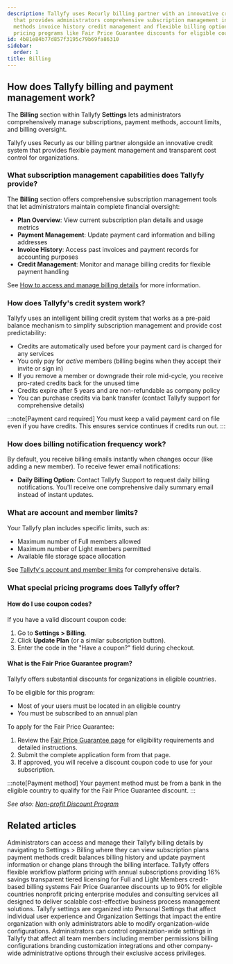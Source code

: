 ```yaml
---
description: Tallyfy uses Recurly billing partner with an innovative credit system
  that provides administrators comprehensive subscription management including payment
  methods invoice history credit management and flexible billing options with special
  pricing programs like Fair Price Guarantee discounts for eligible countries.
id: 4b81e84b77d857f3195c79b69fa86310
sidebar:
  order: 1
title: Billing
---
```



## How does Tallyfy billing and payment management work?

The **Billing** section within Tallyfy **Settings** lets administrators comprehensively manage subscriptions, payment methods, account limits, and billing oversight.

Tallyfy uses Recurly as our billing partner alongside an innovative credit system that provides flexible payment management and transparent cost control for organizations.

### What subscription management capabilities does Tallyfy provide?

The **Billing** section offers comprehensive subscription management tools that let administrators maintain complete financial oversight:

*   **Plan Overview**: View current subscription plan details and usage metrics
*   **Payment Management**: Update payment card information and billing addresses
*   **Invoice History**: Access past invoices and payment records for accounting purposes
*   **Credit Management**: Monitor and manage billing credits for flexible payment handling

See [How to access and manage billing details](/products/pro/settings/billing/how-to-access-and-manage-my-billing-details/) for more information.

### How does Tallyfy's credit system work?

Tallyfy uses an intelligent billing credit system that works as a pre-paid balance mechanism to simplify subscription management and provide cost predictability:

*   Credits are automatically used before your payment card is charged for any services
*   You only pay for *active* members (billing begins when they accept their invite or sign in)
*   If you remove a member or downgrade their role mid-cycle, you receive pro-rated credits back for the unused time
*   Credits expire after 5 years and are non-refundable as company policy
*   You can purchase credits via bank transfer (contact Tallyfy support for comprehensive details)

:::note[Payment card required]
You must keep a valid payment card on file even if you have credits. This ensures service continues if credits run out.
:::

### How does billing notification frequency work?

By default, you receive billing emails instantly when changes occur (like adding a new member). To receive fewer email notifications:

*   **Daily Billing Option**: Contact Tallyfy Support to request daily billing notifications. You'll receive one comprehensive daily summary email instead of instant updates.

### What are account and member limits?

Your Tallyfy plan includes specific limits, such as:
*   Maximum number of Full members allowed
*   Maximum number of Light members permitted
*   Available file storage space allocation

See [Tallyfy's account and member limits](/products/pro/settings/billing/what-are-tallyfys-account-and-member-limits/) for comprehensive details.

### What special pricing programs does Tallyfy offer?

#### How do I use coupon codes?

If you have a valid discount coupon code:
<Steps>
1. Go to **Settings > Billing**.
2. Click **Update Plan** (or a similar subscription button).
3. Enter the code in the "Have a coupon?" field during checkout.
</Steps>

#### What is the Fair Price Guarantee program?

Tallyfy offers substantial discounts for organizations in eligible countries.

To be eligible for this program:
*   Most of your users must be located in an eligible country
*   You must be subscribed to an annual plan

To apply for the Fair Price Guarantee:
<Steps>
1. Review the [Fair Price Guarantee page](https://tallyfy.com/pricing/fair-price-guarantee/) for eligibility requirements and detailed instructions.
2. Submit the complete application form from that page.
3. If approved, you will receive a discount coupon code to use for your subscription.
</Steps>

:::note[Payment method]
Your payment method must be from a bank in the eligible country to qualify for the Fair Price Guarantee discount.
:::

*See also: [Non-profit Discount Program](/products/pro/pricing/how-to-apply-for-tallyfys-nonprofit-program-discount/)*


<PageTree />


## Related articles
<CardGrid>
<LinkTitleCard header="<b>Billing > Access and manage my billing details</b>" href="/products/pro/settings/billing/how-to-access-and-manage-my-billing-details/" > Administrators can access and manage their Tallyfy billing details by navigating to Settings > Billing where they can view subscription plans payment methods credit balances billing history and update payment information or change plans through the billing interface. </LinkTitleCard>
<LinkTitleCard header="<b>Pro > Pricing</b>" href="/products/pro/pricing/" > Tallyfy offers flexible workflow platform pricing with annual subscriptions providing 16% savings transparent tiered licensing for Full and Light Members credit-based billing systems Fair Price Guarantee discounts up to 90% for eligible countries nonprofit pricing enterprise modules and consulting services all designed to deliver scalable cost-effective business process management solutions. </LinkTitleCard>
<LinkTitleCard header="<b>Pro > Settings</b>" href="/products/pro/settings/" > Tallyfy settings are organized into Personal Settings that affect individual user experience and Organization Settings that impact the entire organization with only administrators able to modify organization-wide configurations. </LinkTitleCard>
<LinkTitleCard header="<b>Settings > Organization settings</b>" href="/products/pro/settings/org-settings/" > Administrators can control organization-wide settings in Tallyfy that affect all team members including member permissions billing configurations branding customization integrations and other company-wide administrative options through their exclusive access privileges. </LinkTitleCard>
</CardGrid>